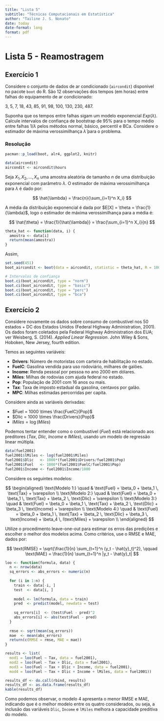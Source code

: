 ```yaml
---
title: "Lista 5"
subtitle: "Técnicas Computacionais em Estatística"
author: "Tailine J. S. Nonato"
date: today
date-format: long
format: pdf
---
```


# Lista 5 - Reamostragem

## Exercício 1

Considere o conjunto de dados de ar condicionado (`aircondit`) disponível no pacote `boot` do R. São 12 observações dos tempos (em horas) entre falhas do equipamento de ar condicionado:

3, 5, 7, 18, 43, 85, 91, 98, 100, 130, 230, 487.

Suponha que os tempos entre falhas sigam um modelo exponencial $Exp(\lambda)$. Calcule intervalos de confiança de bootstrap de 95% para o tempo médio entre falhas $1/\lambda$ pelos métodos normal, básico, percentil e BCa. Considere o estimador de máxima verossimilhança $\hat{\lambda}$ para o problema.

### Resolução 

```r
pacman::p_load(boot, alr4, ggplot2, knitr)
```	

```r
data(aircondit)
aircondit <- aircondit$hours
```

Seja $X_1, X_2, \ldots, X_n$ uma amostra aleatória de tamanho $n$ de uma distribuição exponencial com parâmetro $\lambda$. O estimador de máxima verossimilhança para $\lambda$ é dado por:

$$
\hat{\lambda} = \frac{n}{\sum_{i=1}^n X_i}
$$

A média da distribuição exponencial é dada por $E[X] = \theta = \frac{1}{\lambda}$, logo o estimador de máxima verossimilhança para a média é:

$$
\hat{\theta} = \frac{1}{\hat{\lambda}} = \frac{\sum_{i=1}^n X_i}{n}
$$

```r
theta_hat <- function(data, i) {
  amostra <- data[i]
  return(mean(amostra))
}
```

Assim,

```r
set.seed(451)
boot_aircondit <- boot(data = aircondit, statistic = theta_hat, R = 1000)

# Intervalos de confiança
boot.ci(boot_aircondit, type = "norm")
boot.ci(boot_aircondit, type = "basic")
boot.ci(boot_aircondit, type = "perc")
boot.ci(boot_aircondit, type = "bca")
```

## Exercício 2

Considere novamente os dados sobre consumo de combustível nos 50 estados + DC dos Estados Unidos (Federal Highway Administration, 2001). Os dados foram coletados pela Federal Highway Administration dos EUA; ver Weisberg, S. (2014). *Applied Linear Regression*. John Wiley & Sons, Hoboken, New Jersey, fourth edition.

Temos as seguintes variáveis:

- **Drivers**: Número de motoristas com carteira de habilitação no estado.
- **FuelC**: Gasolina vendida para uso rodoviário, milhares de galões.
- **Income**: Renda pessoal por pessoa no ano 2000 em dólares.
- **Miles**: Milhas de rodovias com ajuda federal no estado.
- **Pop**: População de 2001 com 16 anos ou mais.
- **Tax**: Taxa de imposto estadual da gasolina, centavos por galão.
- **MPC**: Milhas estimadas percorridas per capita.

Considere ainda as variáveis derivadas:

- $Fuel = 1000 \times \frac{FuelC}{Pop}$
- $Dlic = 1000 \times \frac{Drivers}{Pop}$
- $lMiles = \log(Miles)$

Podemos tentar entender como o combustível ($Fuel$) está relacionado aos preditores ($Tax$, $Dlic$, $Income$ e $lMiles$), usando um modelo de regressão linear múltipla.

```r
data(fuel2001)
fuel2001$lMiles <- log(fuel2001$Miles) 
fuel2001$Dlic   <- 1000*(fuel2001$Drivers/fuel2001$Pop)
fuel2001$Fuel   <- 1000*(fuel2001$FuelC/fuel2001$Pop)
fuel2001$Income <- fuel2001$Income/1000
```

Considere os seguintes modelos:

$$
\begin{aligned}
\text{Modelo 1:} \quad & \text{Fuel} = \beta_0 + \beta_1 \, \text{Tax} + \varepsilon \\
\text{Modelo 2:} \quad & \text{Fuel} = \beta_0 + \beta_1 \, \text{Tax} + \beta_2 \, \text{Dlic} + \varepsilon \\
\text{Modelo 3:} \quad & \text{Fuel} = \beta_0 + \beta_1 \, \text{Tax} + \beta_2 \, \text{Dlic} + \beta_3 \, \text{Income} + \varepsilon \\
\text{Modelo 4:} \quad & \text{Fuel} = \beta_0 + \beta_1 \, \text{Tax} + \beta_2 \, \text{Dlic} + \beta_3 \, \text{Income} + \beta_4 \, l\text{Miles} + \varepsilon \\
\end{aligned}
$$

Utilize o procedimento leave-one-out para estimar os erros das predições e escolher o melhor dos modelos acima. Como critérios, use o RMSE e MAE, dados por:

$$
\text{RMSE} = \sqrt{\frac{1}{n} \sum_{t=1}^n (y_t - \hat{y}_t)^2}, \qquad
\text{MAE} = \frac{1}{n} \sum_{t=1}^n |y_t - \hat{y}_t|
$$

```r
loo <- function(formula, data) {
  n <- nrow(data)
  sq_errors <- abs_errors <- numeric(n)
  
  for (i in 1:n) {
    train <- data[-i, ]
    test  <- data[i, ]
    
    model <- lm(formula, data = train)
    pred  <- predict(model, newdata = test)
    
    sq_errors[i]  <- (test$Fuel - pred)^2
    abs_errors[i] <- abs(test$Fuel - pred)
  }
  
  rmse <- sqrt(mean(sq_errors))
  mae  <- mean(abs_errors)
  return(c(RMSE = rmse, MAE = mae))
}

```

```r
results <- list(
  mod1 = loo(Fuel ~ Tax, data = fuel2001),
  mod2 = loo(Fuel ~ Tax + Dlic, data = fuel2001),
  mod3 = loo(Fuel ~ Tax + Dlic + Income, data = fuel2001),
  mod4 = loo(Fuel ~ Tax + Dlic + Income + lMiles, data = fuel2001))

results_df <- do.call(rbind, results)
results_df <- as.data.frame(results_df)
kable(results_df)
```

Como podemos observar, o modelo 4 apresenta o menor RMSE e MAE, indicando que é o melhor modelo entre os quatro considerados, ou seja, a inclusão das variáveis `Dlic`, `Income` e `lMiles` melhora a capacidade preditiva do modelo.